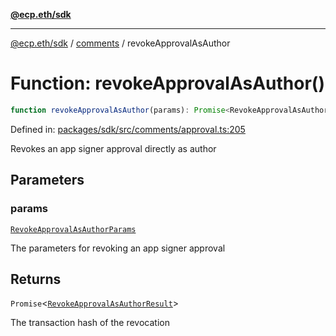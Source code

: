 [**@ecp.eth/sdk**](../../index.mdx)

***

[@ecp.eth/sdk](/sdk-reference/index.mdx) / [comments](/sdk-reference/comments/index.mdx) / revokeApprovalAsAuthor

# Function: revokeApprovalAsAuthor()

```ts
function revokeApprovalAsAuthor(params): Promise<RevokeApprovalAsAuthorResult>;
```

Defined in: [packages/sdk/src/comments/approval.ts:205](https://github.com/ecp-eth/comments-monorepo/blob/main/packages/sdk/src/comments/approval.ts#L205)

Revokes an app signer approval directly as author

## Parameters

### params

[`RevokeApprovalAsAuthorParams`](/sdk-reference/comments/type-aliases/RevokeApprovalAsAuthorParams.mdx)

The parameters for revoking an app signer approval

## Returns

`Promise`\<[`RevokeApprovalAsAuthorResult`](/sdk-reference/comments/type-aliases/RevokeApprovalAsAuthorResult.mdx)\>

The transaction hash of the revocation

